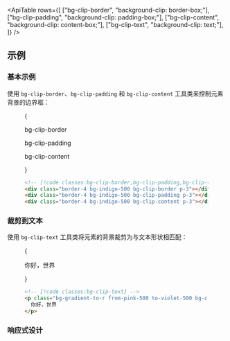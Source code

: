 

<ApiTable
  rows={[
    ["bg-clip-border", "background-clip: border-box;"],
    ["bg-clip-padding", "background-clip: padding-box;"],
    ["bg-clip-content", "background-clip: content-box;"],
    ["bg-clip-text", "background-clip: text;"],
  ]}
/>

## 示例

### 基本示例

使用 `bg-clip-border`、`bg-clip-padding` 和 `bg-clip-content` 工具类来控制元素背景的边界框：

<Figure>

<Example>
  {
    <div className="flex flex-col items-center justify-center space-y-10 sm:flex-row sm:space-y-0 sm:space-x-10">
      <div className="flex shrink-0 flex-col items-center">
        <p className="mb-3 text-center font-mono text-xs font-medium text-gray-500 dark:text-gray-400">
          bg-clip-border
        </p>
        <div className="flex h-24 w-24 items-center justify-center rounded-lg border-3 border-dashed border-white/50 bg-indigo-500 bg-clip-border p-3 font-mono text-sm font-extrabold text-white"></div>
      </div>
      <div className="flex shrink-0 flex-col items-center">
        <p className="mb-3 text-center font-mono text-xs font-medium text-gray-500 dark:text-gray-400">
          bg-clip-padding
        </p>
        <div className="flex h-24 w-24 items-center justify-center rounded-lg border-3 border-dashed border-indigo-500/50 bg-indigo-500 bg-clip-padding p-3 font-mono text-sm font-extrabold text-white"></div>
      </div>
      <div className="flex shrink-0 flex-col items-center">
        <p className="mb-3 text-center font-mono text-xs font-medium text-gray-500 dark:text-gray-400">
          bg-clip-content
        </p>
        <div className="flex h-24 w-24 items-center justify-center rounded-lg border-3 border-dashed border-indigo-500/50 bg-indigo-500 bg-clip-content p-3 font-mono text-sm font-extrabold text-white"></div>
      </div>
    </div>
  }
</Example>

```html
<!-- [!code classes:bg-clip-border,bg-clip-padding,bg-clip-content] -->
<div class="border-4 bg-indigo-500 bg-clip-border p-3"></div>
<div class="border-4 bg-indigo-500 bg-clip-padding p-3"></div>
<div class="border-4 bg-indigo-500 bg-clip-content p-3"></div>
```

</Figure>

### 裁剪到文本

使用 `bg-clip-text` 工具类将元素的背景裁剪为与文本形状相匹配：

<Figure>

<Example>
  {
    <p className="bg-gradient-to-r from-pink-500 to-violet-500 bg-clip-text text-center text-4xl leading-none font-extrabold tracking-tight text-transparent sm:text-5xl">
      你好，世界
    </p>
  }
</Example>

```html
<!-- [!code classes:bg-clip-text] -->
<p class="bg-gradient-to-r from-pink-500 to-violet-500 bg-clip-text text-5xl font-extrabold text-transparent ...">
  你好，世界
</p>
```

</Figure>

### 响应式设计

<ResponsiveDesign property="background-clip" defaultClass="bg-clip-border" featuredClass="bg-clip-padding" />